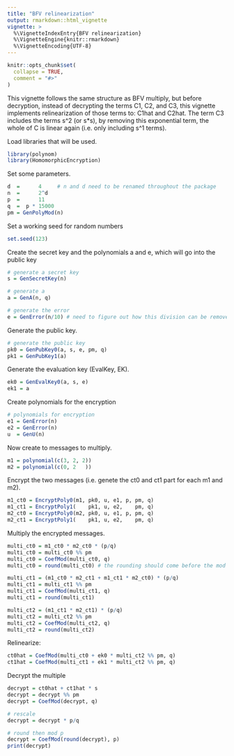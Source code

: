 ```yaml
---
title: "BFV relinearization"
output: rmarkdown::html_vignette
vignette: >
  %\VignetteIndexEntry{BFV relinearization}
  %\VignetteEngine{knitr::rmarkdown}
  %\VignetteEncoding{UTF-8}
---
```


```r
knitr::opts_chunk$set(
  collapse = TRUE,
  comment = "#>"
)
```

This vignette follows the same structure as BFV multiply, but before decryption,
instead of decrypting the terms C1, C2, and C3, 
this vignette implements relinearization of those terms to: C1hat and C2hat.
The term C3 includes the terms s^2 (or s*s), by removing this exponential term,
the whole of C is linear again (i.e. only including s^1 terms).

Load libraries that will be used.
```r
library(polynom)
library(HomomorphicEncryption)
```

Set some parameters.
```r
d  =      4     # n and d need to be renamed throughout the package
n  =      2^d
p  =      11
q  =  p * 15000
pm = GenPolyMod(n)
```

Set a working seed for random numbers
```r
set.seed(123)
```

Create the secret key and the polynomials a and e, which will go into the public key
```r
# generate a secret key
s = GenSecretKey(n)

# generate a
a = GenA(n, q)

# generate the error
e = GenError(n/10) # need to figure out how this division can be removed, by scaling q/p
```

Generate the public key.
```r
# generate the public key
pk0 = GenPubKey0(a, s, e, pm, q)
pk1 = GenPubKey1(a)
```

Generate the evaluation key (EvalKey, EK).
```r
ek0 = GenEvalKey0(a, s, e)
ek1 = a
```

Create polynomials for the encryption
```r
# polynomials for encryption
e1 = GenError(n)
e2 = GenError(n)
u  = GenU(n)
```

Now create to messages to multiply.
```r
m1 = polynomial(c(3, 2, 2))
m2 = polynomial(c(0, 2   ))
```

Encrypt the two messages (i.e. genete the ct0 and ct1 part for each m1 and m2).
```r
m1_ct0 = EncryptPoly0(m1, pk0, u, e1, p, pm, q)
m1_ct1 = EncryptPoly1(    pk1, u, e2,    pm, q)
m2_ct0 = EncryptPoly0(m2, pk0, u, e1, p, pm, q)
m2_ct1 = EncryptPoly1(    pk1, u, e2,    pm, q)
```

Multiply the encrypted messages.
```r
multi_ct0 = m1_ct0 * m2_ct0 * (p/q)
multi_ct0 = multi_ct0 %% pm
multi_ct0 = CoefMod(multi_ct0, q)
multi_ct0 = round(multi_ct0) # the rounding should come before the mod (both of the mods)

multi_ct1 = (m1_ct0 * m2_ct1 + m1_ct1 * m2_ct0) * (p/q)
multi_ct1 = multi_ct1 %% pm
multi_ct1 = CoefMod(multi_ct1, q)
multi_ct1 = round(multi_ct1)

multi_ct2 = (m1_ct1 * m2_ct1) * (p/q)
multi_ct2 = multi_ct2 %% pm
multi_ct2 = CoefMod(multi_ct2, q)
multi_ct2 = round(multi_ct2)
```

Relinearize:
```r
ct0hat = CoefMod(multi_ct0 + ek0 * multi_ct2 %% pm, q)
ct1hat = CoefMod(multi_ct1 + ek1 * multi_ct2 %% pm, q)
```

Decrypt the multiple
```r
decrypt = ct0hat + ct1hat * s
decrypt = decrypt %% pm
decrypt = CoefMod(decrypt, q)

# rescale
decrypt = decrypt * p/q

# round then mod p
decrypt = CoefMod(round(decrypt), p)
print(decrypt)
```
